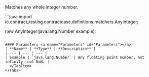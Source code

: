 
Matches any whole integer number.

<Tabs groupId="language">
  <TabItem value="java" label="Java">
```java
import io.contract_testing.contractcase.definitions.matchers.AnyInteger;

new AnyInteger(java.lang.Number example);
```

#### Parameters <a name="Parameters" id="Parameters"></a>
| **Name** | **Type** | **Description** |
| --- | --- | --- |
| example | `java.lang.Number` | Any floating point number, not infinity, not NaN. |
  </TabItem>
</Tabs>
